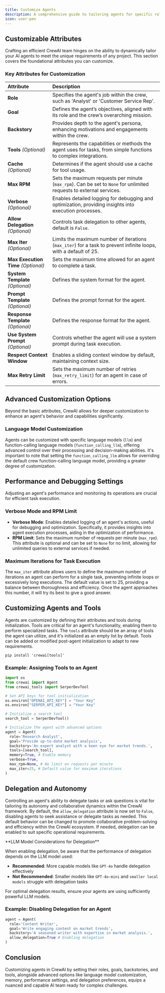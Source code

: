 ```yaml
---
title: Customize Agents
description: A comprehensive guide to tailoring agents for specific roles, tasks, and advanced customizations within the CrewAI framework.
icon: user-pen
---
```


## Customizable Attributes

Crafting an efficient CrewAI team hinges on the ability to dynamically tailor your AI agents to meet the unique requirements of any project. This section covers the foundational attributes you can customize.

### Key Attributes for Customization

| Attribute              | Description                                                                                                                                               |
|:-----------------------|:----------------------------------------------------------------------------------------------------------------------------------------------------------|
| **Role**              | Specifies the agent's job within the crew, such as 'Analyst' or 'Customer Service Rep'.                                                                   |
| **Goal**              | Defines the agent’s objectives, aligned with its role and the crew’s overarching mission.                                                                  |
| **Backstory**         | Provides depth to the agent's persona, enhancing motivations and engagements within the crew.                                                              |
| **Tools** *(Optional)*        | Represents the capabilities or methods the agent uses for tasks, from simple functions to complex integrations.                                              |
| **Cache** *(Optional)*        | Determines if the agent should use a cache for tool usage.                                                                                          |
| **Max RPM**           | Sets the maximum requests per minute (`max_rpm`). Can be set to `None` for unlimited requests to external services.                                        |
| **Verbose** *(Optional)*      | Enables detailed logging for debugging and optimization, providing insights into execution processes.                                                 |
| **Allow Delegation** *(Optional)* | Controls task delegation to other agents, default is `False`.                                                                                    |
| **Max Iter** *(Optional)*      | Limits the maximum number of iterations (`max_iter`) for a task to prevent infinite loops, with a default of 25.                                    |
| **Max Execution Time** *(Optional)* | Sets the maximum time allowed for an agent to complete a task.                                                                                   |
| **System Template** *(Optional)*   | Defines the system format for the agent.                                                                                                       |
| **Prompt Template** *(Optional)*   | Defines the prompt format for the agent.                                                                                                       |
| **Response Template** *(Optional)* | Defines the response format for the agent.                                                                                                     |
| **Use System Prompt** *(Optional)* | Controls whether the agent will use a system prompt during task execution.                                                                      |
| **Respect Context Window**       | Enables a sliding context window by default, maintaining context size.                                                                           |
| **Max Retry Limit**              | Sets the maximum number of retries (`max_retry_limit`) for an agent in case of errors.                                                           |

## Advanced Customization Options

Beyond the basic attributes, CrewAI allows for deeper customization to enhance an agent's behavior and capabilities significantly.

### Language Model Customization

Agents can be customized with specific language models (`llm`) and function-calling language models (`function_calling_llm`), offering advanced control over their processing and decision-making abilities. 
It's important to note that setting the `function_calling_llm` allows for overriding the default crew function-calling language model, providing a greater degree of customization.

## Performance and Debugging Settings

Adjusting an agent's performance and monitoring its operations are crucial for efficient task execution.

### Verbose Mode and RPM Limit

- **Verbose Mode**: Enables detailed logging of an agent's actions, useful for debugging and optimization. Specifically, it provides insights into agent execution processes, aiding in the optimization of performance.
- **RPM Limit**: Sets the maximum number of requests per minute (`max_rpm`). This attribute is optional and can be set to `None` for no limit, allowing for unlimited queries to external services if needed.

### Maximum Iterations for Task Execution

The `max_iter` attribute allows users to define the maximum number of iterations an agent can perform for a single task, preventing infinite loops or excessively long executions. 
The default value is set to 25, providing a balance between thoroughness and efficiency. Once the agent approaches this number, it will try its best to give a good answer.

## Customizing Agents and Tools

Agents are customized by defining their attributes and tools during initialization. Tools are critical for an agent's functionality, enabling them to perform specialized tasks. 
The `tools` attribute should be an array of tools the agent can utilize, and it's initialized as an empty list by default. Tools can be added or modified post-agent initialization to adapt to new requirements.

```shell
pip install 'crewai[tools]'
```

### Example: Assigning Tools to an Agent

```python Code
import os
from crewai import Agent
from crewai_tools import SerperDevTool

# Set API keys for tool initialization
os.environ["OPENAI_API_KEY"] = "Your Key"
os.environ["SERPER_API_KEY"] = "Your Key"

# Initialize a search tool
search_tool = SerperDevTool()

# Initialize the agent with advanced options
agent = Agent(
  role='Research Analyst',
  goal='Provide up-to-date market analysis',
  backstory='An expert analyst with a keen eye for market trends.',
  tools=[search_tool],
  memory=True, # Enable memory
  verbose=True,
  max_rpm=None, # No limit on requests per minute
  max_iter=25, # Default value for maximum iterations
)
```

## Delegation and Autonomy

Controlling an agent's ability to delegate tasks or ask questions is vital for tailoring its autonomy and collaborative dynamics within the CrewAI framework. By default, 
the `allow_delegation` attribute is now set to `False`, disabling agents to seek assistance or delegate tasks as needed. This default behavior can be changed to promote collaborative problem-solving and 
efficiency within the CrewAI ecosystem. If needed, delegation can be enabled to suit specific operational requirements.

<Note>
**LLM Model Considerations for Delegation**

When enabling delegation, be aware that the performance of delegation depends on the LLM model used:

- **Recommended**: More capable models like `GPT-4o` handle delegation effectively
- **Not Recommended**: Smaller models like `GPT-4o-mini` and `smaller local models` struggle with delegation tasks

For optimal delegation results, ensure your agents are using sufficiently powerful LLM models.
</Note>

### Example: Disabling Delegation for an Agent

```python Code
agent = Agent(
  role='Content Writer',
  goal='Write engaging content on market trends',
  backstory='A seasoned writer with expertise in market analysis.',
  allow_delegation=True # Enabling delegation
)
```

## Conclusion

Customizing agents in CrewAI by setting their roles, goals, backstories, and tools, alongside advanced options like language model customization, memory, performance settings, and delegation preferences, 
equips a nuanced and capable AI team ready for complex challenges.